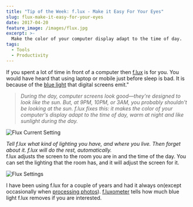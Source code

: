 ```yaml
---
title: "Tip of the Week: f.lux - Make it Easy For Your Eyes"
slug: flux-make-it-easy-for-your-eyes
date: 2017-04-20
feature_image: /images/flux.jpg
excerpt: >-
  Make the color of your computer display adapt to the time of day.
tags:
  - Tools
  - Productivity
---
```

If you spent a lot of time in front of a computer then [f.lux](https://justgetflux.com/) is for you. You would have heard that using laptop or mobile just before sleep is bad. It is because of the [blue light](http://www.bluelightexposed.com/) that digital screens emit."

> _During the day, computer screens look good—they're designed to look like the sun. But, at 9PM, 10PM, or 3AM, you probably shouldn't be looking at the sun._
> _f.lux fixes this: it makes the color of your computer's display adapt to the time of day, warm at night and like sunlight during the day._

![Flux Current Setting](/images/flux_current.png)

_Tell f.lux what kind of lighting you have, and where you live. Then forget about it. f.lux will do the rest, automatically._  
f.lux adjusts the screen to the room you are in and the time of the day. You can set the lighting that the room has, and it will adjust the screen for it.

![Flux Settings](/images/flux_settings.png)

I have been using f.lux for a couple of years and had it always on(except occasionally when [processing photos](/blog/photography-learning-to-click/)). [f.luxometer](https://fluxometer.com/) tells how much blue light f.lux removes if you are interested.